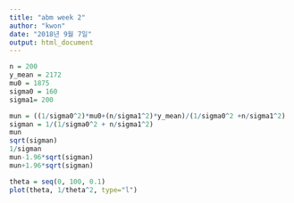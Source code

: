 ```yaml
---
title: "abm week 2"
author: "kwon"
date: "2018년 9월 7일"
output: html_document
---
```


```r
n = 200
y_mean = 2172
mu0 = 1875
sigma0 = 160
sigma1= 200

mun = ((1/sigma0^2)*mu0+(n/sigma1^2)*y_mean)/(1/sigma0^2 +n/sigma1^2)
sigman = 1/(1/sigma0^2 + n/sigma1^2)
mun
sqrt(sigman)
1/sigman
mun-1.96*sqrt(sigman)
mun+1.96*sqrt(sigman)
```

```r
theta = seq(0, 100, 0.1)
plot(theta, 1/theta^2, type="l")

```